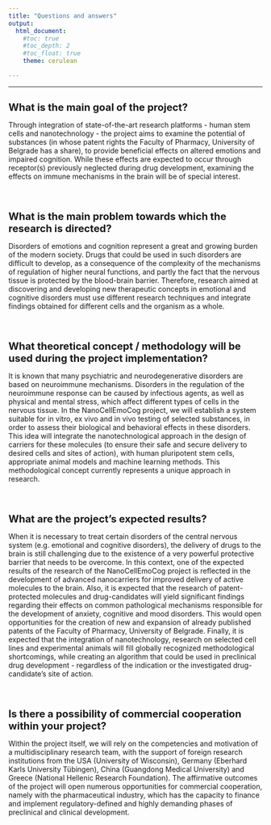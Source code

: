 ---
title: "Questions and answers"
output: 
  html_document:
    #toc: true
    #toc_depth: 2
    #toc_float: true
    theme: cerulean

---
<style type="text/css">
h1.title {
  font-size: 30px;
}

h1 { /* Header 1 */
  font-size: 20px
}
</style>
***
# What is the main goal of the project?

Through integration of state-of-the-art research platforms - human stem cells and nanotechnology - the project aims to examine the potential of substances (in whose patent rights the Faculty of Pharmacy, University of Belgrade has a share), to provide beneficial effects on altered emotions and impaired cognition. While these effects are expected to occur through receptor(s) previously neglected during drug development, examining the effects on immune mechanisms in the brain will be of special interest.

&NewLine;<br />

# What is the main problem towards which the research is directed?

Disorders of emotions and cognition represent a great and growing burden of the modern society. Drugs that could be used in such disorders are difficult to develop, as a consequence of the complexity of the mechanisms of regulation of higher neural functions, and partly the fact that the nervous tissue is protected by the blood-brain barrier. Therefore, research aimed at discovering and developing new therapeutic concepts in emotional and cognitive disorders must use different research techniques and integrate findings obtained for different cells and the organism as a whole.

&NewLine;<br />

# What theoretical concept / methodology will be used during the project implementation?

It is known that many psychiatric and neurodegenerative disorders are based on neuroimmune mechanisms. Disorders in the regulation of the neuroimmune response can be caused by infectious agents, as well as physical and mental stress, which affect different types of cells in the nervous tissue. In the NanoCellEmoCog project, we will establish a system suitable for in vitro, ex vivo and in vivo testing of selected substances, in order to assess their biological and behavioral effects in these disorders. This idea will integrate the nanotechnological approach in the design of carriers for these molecules (to ensure their safe and secure delivery to desired cells and sites of action), with human pluripotent stem cells, appropriate animal models and machine learning methods. This methodological concept currently represents a unique approach in research.

&NewLine;<br />

# What are the project’s expected results?

When it is necessary to treat certain disorders of the central nervous system (e.g. emotional and cognitive disorders), the delivery of drugs to the brain is still challenging due to the existence of a very powerful protective barrier that needs to be overcome. In this context, one of the expected results of the research of the NanoCellEmoCog project is reflected in the development of advanced nanocarriers for improved delivery of active molecules to the brain. Also, it is expected that the research of patent-protected molecules and drug-candidates will yield significant findings regarding their effects on common pathological mechanisms responsible for the development of anxiety, cognitive and mood disorders. This would open opportunities for the creation of new and expansion of already published patents of the Faculty of Pharmacy, University of Belgrade. Finally, it is expected that the integration of nanotechnology, research on selected cell lines and experimental animals will fill globally recognized methodological shortcomings, while creating an algorithm that could be used in preclinical drug development - regardless of the indication or the investigated drug-candidate’s site of action. 

&NewLine;<br />

# Is there a possibility of commercial cooperation within your project?

Within the project itself, we will rely on the competencies and motivation of a multidisciplinary research team, with the support of foreign research institutions from the USA (University of Wisconsin), Germany (Eberhard Karls University Tübingen), China (Guangdong Medical University) and Greece (National Hellenic Research Foundation). The affirmative outcomes of the project will open numerous opportunities for commercial cooperation, namely with the pharmaceutical industry, which has the capacity to finance and implement regulatory-defined and highly demanding phases of preclinical and clinical development.